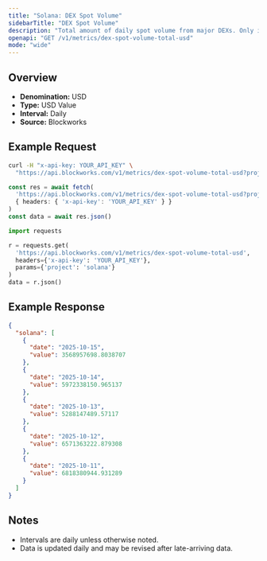 ```yaml
---
title: "Solana: DEX Spot Volume"
sidebarTitle: "DEX Spot Volume"
description: "Total amount of daily spot volume from major DEXs. Only includes volumes from fee-paying liquidity pools."
openapi: "GET /v1/metrics/dex-spot-volume-total-usd"
mode: "wide"
---
```


## Overview

- **Denomination:** USD
- **Type:** USD Value
- **Interval:** Daily
- **Source:** Blockworks

## Example Request

<CodeGroup>

```bash cURL
curl -H "x-api-key: YOUR_API_KEY" \
  "https://api.blockworks.com/v1/metrics/dex-spot-volume-total-usd?project=solana"
```

```typescript TypeScript
const res = await fetch(
  'https://api.blockworks.com/v1/metrics/dex-spot-volume-total-usd?project=solana',
  { headers: { 'x-api-key': 'YOUR_API_KEY' } }
)
const data = await res.json()
```

```python Python
import requests

r = requests.get(
  'https://api.blockworks.com/v1/metrics/dex-spot-volume-total-usd',
  headers={'x-api-key': 'YOUR_API_KEY'},
  params={'project': 'solana'}
)
data = r.json()
```

</CodeGroup>

## Example Response

```json
{
  "solana": [
    {
      "date": "2025-10-15",
      "value": 3568957698.8038707
    },
    {
      "date": "2025-10-14",
      "value": 5972338150.965137
    },
    {
      "date": "2025-10-13",
      "value": 5288147489.57117
    },
    {
      "date": "2025-10-12",
      "value": 6571363222.879308
    },
    {
      "date": "2025-10-11",
      "value": 6818380944.931289
    }
  ]
}
```

## Notes
- Intervals are daily unless otherwise noted.
- Data is updated daily and may be revised after late-arriving data.